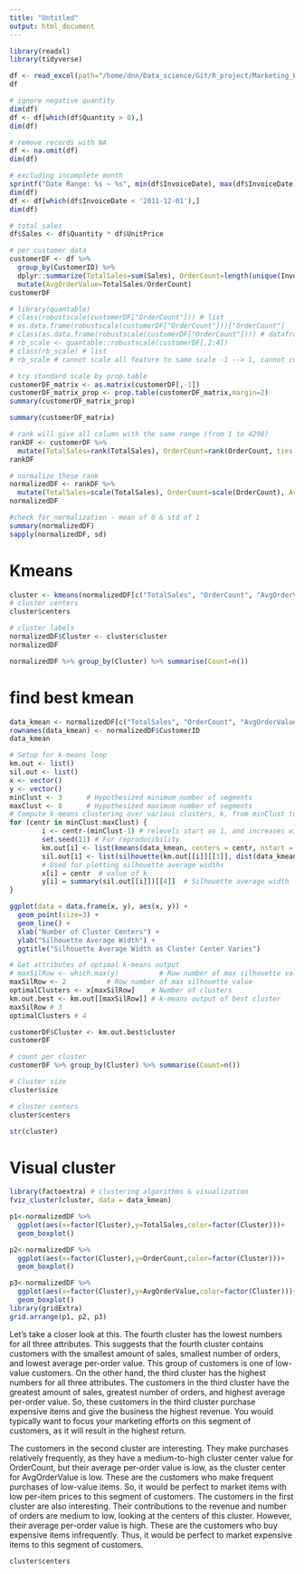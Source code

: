 ```yaml
---
title: "Untitled"
output: html_document
---
```


```r
library(readxl)
library(tidyverse)
```

```r
df <- read_excel(path="/home/dnn/Data_science/Git/R_project/Marketing_BS/Online Retail.xlsx",sheet="Online Retail")
df
```


```r
# ignore negative quantity
dim(df)
df <- df[which(df$Quantity > 0),]
dim(df)

# remove records with NA
df <- na.omit(df)
dim(df)

# excluding incomplete month
sprintf("Date Range: %s ~ %s", min(df$InvoiceDate), max(df$InvoiceDate))
dim(df)
df <- df[which(df$InvoiceDate < '2011-12-01'),]
dim(df)

# total sales
df$Sales <- df$Quantity * df$UnitPrice

# per customer data
customerDF <- df %>% 
  group_by(CustomerID) %>% 
  dplyr::summarize(TotalSales=sum(Sales), OrderCount=length(unique(InvoiceDate))) %>%
  mutate(AvgOrderValue=TotalSales/OrderCount)
customerDF
```

```r

# library(quantable)
# class(robustscale(customerDF["OrderCount"])) # list
# as.data.frame(robustscale(customerDF["OrderCount"]))["OrderCount"] 
# class(as.data.frame(robustscale(customerDF["OrderCount"]))) # dataframe
# rb_scale <- quantable::robustscale(customerDF[,2:4])
# class(rb_scale) # list
# rb_scale # cannot scale all feature to same scale -1 --> 1, cannot combine to dataframe due to list

```

```r
# try standard scale by prop.table
customerDF_matrix <- as.matrix(customerDF[,-1])
customerDF_matrix_prop <- prop.table(customerDF_matrix,margin=2)
summary(customerDF_matrix_prop)
```
```r
summary(customerDF_matrix)
```

```r
# rank will give all column with the same range (from 1 to 4298)
rankDF <- customerDF %>%
  mutate(TotalSales=rank(TotalSales), OrderCount=rank(OrderCount, ties.method="first"), AvgOrderValue=rank(AvgOrderValue))
rankDF

```
```r
# normalize these rank
normalizedDF <- rankDF %>%
  mutate(TotalSales=scale(TotalSales), OrderCount=scale(OrderCount), AvgOrderValue=scale(AvgOrderValue))
normalizedDF
```

```r
#check for normalization - mean of 0 & std of 1
summary(normalizedDF)
sapply(normalizedDF, sd)
```

# Kmeans
```r
cluster <- kmeans(normalizedDF[c("TotalSales", "OrderCount", "AvgOrderValue")], 4)
# cluster centers
cluster$centers
```


```r
# cluster labels
normalizedDF$Cluster <- cluster$cluster
normalizedDF
```
```r
normalizedDF %>% group_by(Cluster) %>% summarise(Count=n())
```

# find best kmean
```r
data_kmean <- normalizedDF[c("TotalSales", "OrderCount", "AvgOrderValue")]
rownames(data_kmean) <- normalizedDF$CustomerID
data_kmean
```

```r

# Setup for k-means loop 
km.out <- list()
sil.out <- list()
x <- vector()
y <- vector()
minClust <- 3      # Hypothesized minimum number of segments
maxClust <- 8      # Hypothesized maximum number of segments
# Compute k-means clustering over various clusters, k, from minClust to maxClust
for (centr in minClust:maxClust) {
        i <- centr-(minClust-1) # relevels start as 1, and increases with centr
        set.seed(11) # For reproducibility
        km.out[i] <- list(kmeans(data_kmean, centers = centr, nstart = 50))
        sil.out[i] <- list(silhouette(km.out[[i]][[1]], dist(data_kmean)))
        # Used for plotting silhouette average widths
        x[i] = centr  # value of k
        y[i] = summary(sil.out[[i]])[[4]]  # Silhouette average width
}
```


```r
ggplot(data = data.frame(x, y), aes(x, y)) + 
  geom_point(size=3) + 
  geom_line() +
  xlab("Number of Cluster Centers") +
  ylab("Silhouette Average Width") +
  ggtitle("Silhouette Average Width as Cluster Center Varies")
```


```r
# Get attributes of optimal k-means output
# maxSilRow <- which.max(y)          # Row number of max silhouette value
maxSilRow <- 2          # Row number of max silhouette value
optimalClusters <- x[maxSilRow]    # Number of clusters
km.out.best <- km.out[[maxSilRow]] # k-means output of best cluster
maxSilRow # 3
optimalClusters # 4
```


```r
customerDF$Cluster <- km.out.best$cluster
customerDF
```


```r
# count per cluster
customerDF %>% group_by(Cluster) %>% summarise(Count=n())
```
```r
# Cluster size
cluster$size
```

```r
# cluster centers
cluster$centers
```

```r
str(cluster)
```

# Visual cluster

```r
library(factoextra) # clustering algorithms & visualization
fviz_cluster(cluster, data = data_kmean)
```

```r
p1<-normalizedDF %>% 
  ggplot(aes(x=factor(Cluster),y=TotalSales,color=factor(Cluster)))+
  geom_boxplot()

p2<-normalizedDF %>% 
  ggplot(aes(x=factor(Cluster),y=OrderCount,color=factor(Cluster)))+
  geom_boxplot()

p3<-normalizedDF %>% 
  ggplot(aes(x=factor(Cluster),y=AvgOrderValue,color=factor(Cluster)))+
  geom_boxplot()
library(gridExtra)
grid.arrange(p1, p2, p3)
```

Let's take a closer look at this. The fourth cluster has the lowest numbers for all three
attributes. This suggests that the fourth cluster contains customers with the smallest
amount of sales, smallest number of orders, and lowest average per-order value. This group
of customers is one of low-value customers. On the other hand, the third cluster has the
highest numbers for all three attributes. The customers in the third cluster have the greatest
amount of sales, greatest number of orders, and highest average per-order value. So, these
customers in the third cluster purchase expensive items and give the business the highest
revenue. You would typically want to focus your marketing efforts on this segment of
customers, as it will result in the highest return.


The customers in the second cluster are interesting. They make purchases relatively
frequently, as they have a medium-to-high cluster center value for OrderCount, but their
average per-order value is low, as the cluster center for AvgOrderValue is low. These are
the customers who make frequent purchases of low-value items. So, it would be perfect to
market items with low per-item prices to this segment of customers. The customers in the
first cluster are also interesting. Their contributions to the revenue and number of orders
are medium to low, looking at the centers of this cluster. However, their average per-order
value is high. These are the customers who buy expensive items infrequently. Thus, it
would be perfect to market expensive items to this segment of customers.

```r
cluster$centers
```


```r
```


```r
```


```r
```


```r
```


```r
```

